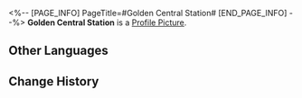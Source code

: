 <%-- [PAGE_INFO]
PageTitle=#Golden Central Station#
[END_PAGE_INFO] --%>
{{Stub|Location information}}
{{Item Infobox
|id          = 223102
|image       = Dreamscape Pass Sticker Golden Central Station.png
|type        = Dreamscape Pass Sticker
|type2       = Big Squanderer Stickers
|invCategory = 
|rarity      = 4
|effect      = Digital stickers that can be used to decorate the pages of the Dreamtour Handbook. They come in many different styles.
|description = 
|source1     = [[Visit the Golden Central Station]]
}}
{{Description|When quick travel has become a part of life taken for granted, it chose to build a splendid train station.}}
'''Golden Central Station''' is a [[Profile Picture]].

==Other Languages==
{{Other Languages
|en   = Golden Central Station
|zhs  = 黄金中央车站
|zht  = 黃金中央車站
|ja   = ゴールドセンター駅
|ko   = 골든 센트럴역
|es   = Estación Central Dorada
|fr   = Gare de l'Or
|ru   = Золотая центральная станция
|th   = สถานีกลางประกายทอง
|vi   = Ga Trung Tâm Hoàng Kim
|de   = Goldene Zentralstation
|id   = Golden Central Station
|pt   = Estação Central Dourada
}}

==Change History==
{{Change History|2.0}}